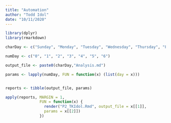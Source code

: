 ```yaml
---
title: "Automation"
author: "Todd Idol"
date: "10/11/2020"
---
```


```r
library(dplyr)
library(rmarkdown)

charDay <- c("Sunday", "Monday", "Tuesday", "Wednesday", "Thursday", "Friday", "Saturday")

numDay <- c("0", "1", "2", "3", "4", "5", "6")

output_file <- paste0(charDay,"Analysis.md")

params <- lapply(numDay, FUN = function(x) (list(day = x)))


reports <- tibble(output_file, params)

apply(reports, MARGIN = 1, 
               FUN = function(x) { 
                 render("P2_TKIdol.Rmd", output_file = x[[1]],
                 params = x[[2]])
               })

```

